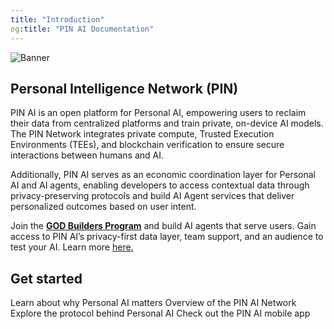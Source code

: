 ```yaml
---
title: "Introduction"
og:title: "PIN AI Documentation"
---
```

<img src="/images/Banner.png" alt="Banner" />

## Personal Intelligence Network (PIN)
PIN AI is an open platform for Personal AI, empowering users to reclaim their data from centralized platforms and train private, on-device AI models. The PIN Network integrates private compute, Trusted Execution Environments (TEEs), and blockchain verification to ensure secure interactions between humans and AI.

Additionally, PIN AI serves as an economic coordination layer for Personal AI and AI agents, enabling developers to access contextual data through privacy-preserving protocols and build AI Agent services that deliver personalized outcomes based on user intent.

<Info> Join the **[GOD Builders Program](https://forms.gle/Quvii2SqFWEb9c8QA)** and build AI agents that serve users. Gain access to PIN AI’s privacy-first data layer, team support, and an audience to test your AI. Learn more [here.](Build-with-us) </Info>


## Get started
<CardGroup cols={2}>
  <Card
    title="Learn"
    icon="graduation-cap"
    href="/Why-PIN-AI"
  >
    Learn about why Personal AI matters
  </Card>
  <Card
    title="Architecture Overview"
    icon="building"
    href="/Infrastructure/Architecture-Overview"
  >
    Overview of the PIN AI Network
  </Card>
  <Card
    title="Personal AI Protocol"
    icon="robot"
    href="/personal-ai-protocol/Overview"
  >
    Explore the protocol behind Personal AI
  </Card>
  <Card
    title="PIN AI App"
    icon="mobile"
    href="https://www.pinai.io/productpreview"
  >
    Check out the PIN AI mobile app 
  </Card>
</CardGroup>
